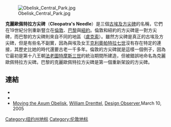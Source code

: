 [[Image:Obelisk_Central_Park.jpg|thumb]] 

'''克麗歐佩特拉方尖碑'''（'''Cleopatra's Needle'''）是三個[[古埃及|古埃及]][[方尖碑|方尖碑]]的名稱，它們在19世紀分別重新豎立在[[倫敦|倫敦]]、[[巴黎|巴黎]]與[[紐約|紐約]]。倫敦和紐約的方尖碑是一對方尖碑，而巴黎的方尖碑則來自不同的地區（[[盧克索|盧克索]]）。雖然方尖碑是真正的古埃及方尖碑，但是有些名不副實，因為與埃及女王[[克利奧帕特拉七世|克利奧帕特拉七世]]沒有存在特定的連接，其歷史比她的時代還要古老一千多年。倫敦的方尖碑就是這樣一個例子，因為它最初是第十八王朝[[法老|法老]][[圖特摩斯三世|圖特摩斯三世]]的統治期間所建造，但被錯誤地命名為克麗歐佩特拉方尖碑。巴黎的克麗歐佩特拉方尖碑是第一個重新架設的方尖碑。

==連結==
{{commons category|Cleopatra's Needle}}
*{{Cite Americana|year=1920|Cleopatra's Needles}}
*{{Cite NIE|year=1905|Cleopatra's Needles}}
*[http://observatory.designobserver.com/entry.html?entry=3117 Moving the Axum Obelisk]{{Wayback|url=http://observatory.designobserver.com/entry.html?entry=3117 |date=20130123013926 }}, [[William_Drenttel|William Drenttel]],  [[Design_Observer|Design Observer]],March 10, 2005

{{伦敦地标}}

[[Category:纽约州地标|Category:纽约州地标]]
[[Category:伦敦地标|Category:伦敦地标]]